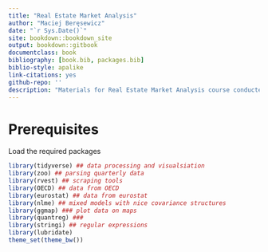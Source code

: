 ```yaml
--- 
title: "Real Estate Market Analysis"
author: "Maciej Beręsewicz"
date: "`r Sys.Date()`"
site: bookdown::bookdown_site
output: bookdown::gitbook
documentclass: book
bibliography: [book.bib, packages.bib]
biblio-style: apalike
link-citations: yes
github-repo: ''
description: "Materials for Real Estate Market Analysis course conducted at Poznań University of Economics and Business"
---
```


# Prerequisites

Load the required packages

```r
library(tidyverse) ## data processing and visualsiation
library(zoo) ## parsing quarterly data
library(rvest) ## scraping tools
library(OECD) ## data from OECD
library(eurostat) ## data from eurostat
library(nlme) ## mixed models with nice covariance structures
library(ggmap) ### plot data on maps 
library(quantreg) ### 
library(stringi) ## regular expressions
library(lubridate)
theme_set(theme_bw())
```


